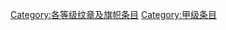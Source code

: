 {{catmore1|[[Wikipedia:纹章及旗帜专题|Wikipedia:纹章及旗帜专题]]}}
{{Articles by Quality|topic=纹章及旗帜|project=纹章及旗帜|format=toc}}
{{emptycat}}

[[Category:各等级纹章及旗帜条目|Category:各等级纹章及旗帜条目]]
[[Category:甲级条目|Category:甲级条目]]